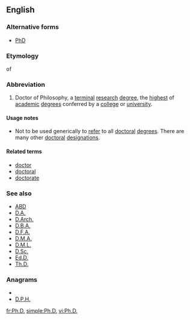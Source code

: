 ==English==

===Alternative forms===
* [[PhD]]

===Etymology===
{{abbreviation|English}} of {{etyl|la}} {{term|Philosophiae Doctor}}

===Abbreviation===
{{infl|en|abbreviation}}

# Doctor of Philosophy, a [[terminal]] [[research]] [[degree]], the [[highest]] of [[academic]] [[degree]]s conferred by a [[college]] or [[university]].

====Usage notes====
* Not to be used generically to [[refer]] to all [[doctoral]] [[degree]]s. There are many other [[doctoral]] [[designation]]s.

====Related terms====
* [[doctor]]
* [[doctoral]]
* [[doctorate]]

===See also===
* [[ABD]]
* [[D.A.]]
* [[D.Arch.]]
* [[D.B.A.]]
* [[D.F.A.]]
* [[D.M.A.]]
* [[D.M.L.]]
* [[D.Sc.]]
* [[Ed.D.]]
* [[Th.D.]]

===Anagrams===
* {{alphagram|dhp}}
* [[D.P.H.#English|D.P.H.]]


[[fr:Ph.D.]]
[[simple:Ph.D.]]
[[vi:Ph.D.]]